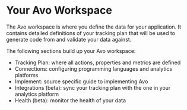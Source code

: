 
# Your Avo Workspace

The Avo workspace is where you define the data for your application. It contains
detailed definitions of your tracking plan that will be used to generate
code from and validate your data against.

The following sections build up your Avo workspace:

- <Link to="/workspace/tracking-plan">Tracking Plan</Link>: where all actions, properties and metrics are defined
- <Link to="/workspace/integration">Connections</Link>: configuring programming languages and analytics platforms
- <Link to="/workspace/implement">Implement</Link>: source specific guide to implementing Avo
- <Link to="/workspace/integrations">Integrations (beta)</Link>: sync your tracking plan with the one in your analytics platform
- <Link to="/workspace/health">Health (beta)</Link>: monitor the health of your data
